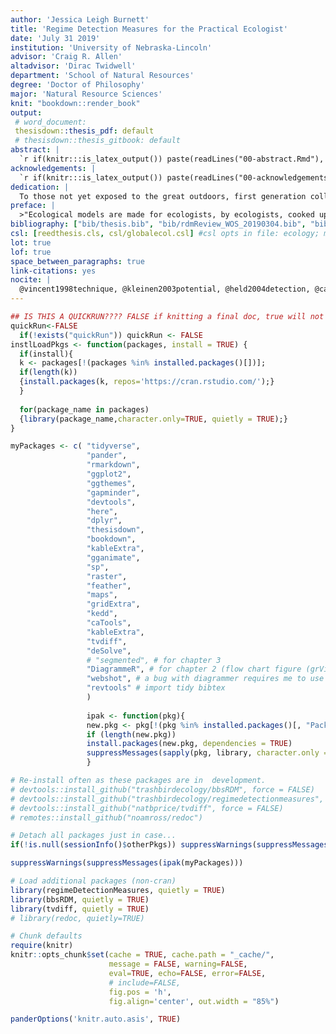 ```yaml
---
author: 'Jessica Leigh Burnett'
title: 'Regime Detection Measures for the Practical Ecologist'
date: 'July 31 2019'
institution: 'University of Nebraska-Lincoln'
advisor: 'Craig R. Allen'
altadvisor: 'Dirac Twidwell'
department: 'School of Natural Resources'
degree: 'Doctor of Philosophy'
major: 'Natural Resource Sciences'
knit: "bookdown::render_book"
output: 
 # word_document:
 thesisdown::thesis_pdf: default
 # thesisdown::thesis_gitbook: default
abstract: |
  `r if(knitr:::is_latex_output()) paste(readLines("00-abstract.Rmd"), collapse = '\n  ')`
acknowledgements: |
  `r if(knitr:::is_latex_output()) paste(readLines("00-acknowledgements.Rmd"), collapse = '\n  ')`
dedication: |
  To those not yet exposed to the great outdoors, first generation college students, Mike Moulton, S, and to myself. 
preface: |
  >"Ecological models are made for ecologists, by ecologists, cooked up for consumption by ecologists" &mdash;source unknown
bibliography: ["bib/thesis.bib", "bib/rdmReview_WOS_20190304.bib", "bib/rdmMethodsReview.bib","bib/packages.bib"]
csl: [reedthesis.cls, csl/globalecol.csl] #csl opts in file: ecology; mee; apa (or list.files("./csl"))
lot: true
lof: true
space_between_paragraphs: true
link-citations: yes
nocite: | 
  @vincent1998technique, @kleinen2003potential, @held2004detection, @carpenter2008leading, @ives2003estimating, @livina2007modified, @biggs2009turning, @andersen_ecological_2009, , @carpenter2006rising, @guttal2008changing, @biggs2009turning, @seekell2011conditional, @carpenterBrock2011early, @ives2012detecting, @carpenter2011early, @ives2012detecting, @carpenter2010early, @ducre2003comparison, @jo2016bayesian, @mauget2003multidecadal, @karl1987approach, @pettitt1979non, @goossens1987recognize, @yonetani1993detection, @alexandersson1986homogeneity, @solow1987testing, @oerlemans1978objective, @buishand1982some, @francis1994decadal, @buishand1982some, @moustakides2009numerical, @brock_variance_2006, @cazelles2008wavelet, @karl1987approach, @rodionov_sequential_2005, @ebbesmeyer19911976, @fath_regime_2003, @solow_test_2005,  @lanzante1996resistant, @gal2010novel,  @tong1990nonlinear, @see gal2010novel,  @he2008new, @pawlowski_identification_2008, @rodionov2004sequential, @parparov2017quantifying, @parparov2015quantifying, @lade2012early, @baker2010new, @qi2016resilience, @pawlowski_identification_2008, @mantua_methods_2004, @wang2011application, @yin2017methods, @easterling1995new, @groger2011analyses, @peterson1998ecological, @zurlini2014early
---
```

```r
## IS THIS A QUICKRUN???? FALSE if knitting a final doc, true will not knit all simulations becaues time expensive # i think i disabled this, though?
quickRun<-FALSE
  if(!exists("quickRun")) quickRun <- FALSE
instlLoadPkgs <- function(packages, install = TRUE) {
  if(install){
  k <- packages[!(packages %in% installed.packages()[])];
  if(length(k))
  {install.packages(k, repos='https://cran.rstudio.com/');}
  }
  
  for(package_name in packages)
  {library(package_name,character.only=TRUE, quietly = TRUE);}
}

myPackages <- c( "tidyverse",
                 "pander",
                 "rmarkdown",
                 "ggplot2", 
                 "ggthemes", 
                 "gapminder",
                 "devtools", 
                 "here", 
                 "dplyr",
                 "thesisdown",
                 "bookdown",
                 "kableExtra", 
                 "gganimate", 
                 "sp", 
                 "raster",
                 "feather", 
                 "maps",
                 "gridExtra",
                 "kedd", 
                 "caTools", 
                 "kableExtra",
                 "tvdiff",
                 "deSolve", 
                 # "segmented", # for chapter 3
                 "DiagrammeR", # for chapter 2 (flow chart figure (grViz))
                 "webshot", # a bug with diagrammer requires me to use this when printing to .pdf
                 "revtools" # import tidy bibtex
                 )
                 
                 ipak <- function(pkg){
                 new.pkg <- pkg[!(pkg %in% installed.packages()[, "Package"])]
                 if (length(new.pkg))
                 install.packages(new.pkg, dependencies = TRUE)
                 suppressMessages(sapply(pkg, library, character.only = TRUE))
                 }

# Re-install often as these packages are in  development.
# devtools::install_github("trashbirdecology/bbsRDM", force = FALSE)
# devtools::install_github("trashbirdecology/regimedetectionmeasures", force = FALSE)
# devtools::install_github("natbprice/tvdiff", force = FALSE)
# remotes::install_github("noamross/redoc")

```

```r
# Detach all packages just in case...
if(!is.null(sessionInfo()$otherPkgs)) suppressWarnings(suppressMessages(lapply(paste('package:', names(sessionInfo()$otherPkgs),sep=""), detach,character.only=TRUE,unload=TRUE)))

suppressWarnings(suppressMessages(ipak(myPackages)))

# Load additional packages (non-cran)
library(regimeDetectionMeasures, quietly = TRUE) 
library(bbsRDM, quietly = TRUE)
library(tvdiff, quietly = TRUE)
# library(redoc, quietly=TRUE)
```

```r
# Chunk defaults
require(knitr)
knitr::opts_chunk$set(cache = TRUE, cache.path = "_cache/",
                      message = FALSE, warning=FALSE,
                      eval=TRUE, echo=FALSE, error=FALSE,
                      # include=FALSE, 
                      fig.pos = 'h',
                      fig.align='center', out.width = "85%")
```

```r
panderOptions('knitr.auto.asis', TRUE)
```

<!-- # Abstract {.unnumbered} -->

<!-- Do not remove the line with the  '.unnumbered' -->
<!-- There is something buggy about it, when I remove it shit goes bananas.  -->
<!-- Need to figure out how to fix because it inserts like two blank pages! -->

